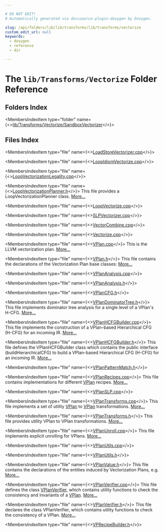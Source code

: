 ```yaml
---

# DO NOT EDIT!
# Automatically generated via docusaurus-plugin-doxygen by Doxygen.

slug: /api/folders/lib/lib/transforms/lib/transforms/vectorize
custom_edit_url: null
keywords:
  - doxygen
  - reference
  - dir

---
```





# The `lib/Transforms/Vectorize` Folder Reference

<DoxygenPage pluginConfig={pluginConfig}>



## Folders Index

<MembersIndex>

<MembersIndexItem
  type="folder"
  name={<><a href="/docs/api/folders/lib/lib/transforms/lib/transforms/vectorize/lib/transforms/vectorize/sandboxvectorizer">lib/Transforms/Vectorize/SandboxVectorizer</a></>}>
</MembersIndexItem>

</MembersIndex>

## Files Index

<MembersIndex>

<MembersIndexItem
  type="file"
  name={<><a href="/docs/api/files/lib/lib/transforms/lib/transforms/vectorize/loadstorevectorizer-cpp">LoadStoreVectorizer.cpp</a></>}>
</MembersIndexItem>

<MembersIndexItem
  type="file"
  name={<><a href="/docs/api/files/lib/lib/transforms/lib/transforms/vectorize/loopidiomvectorize-cpp">LoopIdiomVectorize.cpp</a></>}>
</MembersIndexItem>

<MembersIndexItem
  type="file"
  name={<><a href="/docs/api/files/lib/lib/transforms/lib/transforms/vectorize/loopvectorizationlegality-cpp">LoopVectorizationLegality.cpp</a></>}>
</MembersIndexItem>

<MembersIndexItem
  type="file"
  name={<><a href="/docs/api/files/lib/lib/transforms/lib/transforms/vectorize/loopvectorizationplanner-h">LoopVectorizationPlanner.h</a></>}>
This file provides a LoopVectorizationPlanner class. <a href="/docs/api/files/lib/lib/transforms/lib/transforms/vectorize/loopvectorizationplanner-h/#details">More...</a>
</MembersIndexItem>

<MembersIndexItem
  type="file"
  name={<><a href="/docs/api/files/lib/lib/transforms/lib/transforms/vectorize/loopvectorize-cpp">LoopVectorize.cpp</a></>}>
</MembersIndexItem>

<MembersIndexItem
  type="file"
  name={<><a href="/docs/api/files/lib/lib/transforms/lib/transforms/vectorize/slpvectorizer-cpp">SLPVectorizer.cpp</a></>}>
</MembersIndexItem>

<MembersIndexItem
  type="file"
  name={<><a href="/docs/api/files/lib/lib/transforms/lib/transforms/vectorize/vectorcombine-cpp">VectorCombine.cpp</a></>}>
</MembersIndexItem>

<MembersIndexItem
  type="file"
  name={<><a href="/docs/api/files/lib/lib/transforms/lib/transforms/vectorize/vectorize-cpp">Vectorize.cpp</a></>}>
</MembersIndexItem>

<MembersIndexItem
  type="file"
  name={<><a href="/docs/api/files/lib/lib/transforms/lib/transforms/vectorize/vplan-cpp">VPlan.cpp</a></>}>
This is the LLVM vectorization plan. <a href="/docs/api/files/lib/lib/transforms/lib/transforms/vectorize/vplan-cpp/#details">More...</a>
</MembersIndexItem>

<MembersIndexItem
  type="file"
  name={<><a href="/docs/api/files/lib/lib/transforms/lib/transforms/vectorize/vplan-h">VPlan.h</a></>}>
This file contains the declarations of the Vectorization Plan base classes: <a href="/docs/api/files/lib/lib/transforms/lib/transforms/vectorize/vplan-h/#details">More...</a>
</MembersIndexItem>

<MembersIndexItem
  type="file"
  name={<><a href="/docs/api/files/lib/lib/transforms/lib/transforms/vectorize/vplananalysis-cpp">VPlanAnalysis.cpp</a></>}>
</MembersIndexItem>

<MembersIndexItem
  type="file"
  name={<><a href="/docs/api/files/lib/lib/transforms/lib/transforms/vectorize/vplananalysis-h">VPlanAnalysis.h</a></>}>
</MembersIndexItem>

<MembersIndexItem
  type="file"
  name={<><a href="/docs/api/files/lib/lib/transforms/lib/transforms/vectorize/vplancfg-h">VPlanCFG.h</a></>}>
</MembersIndexItem>

<MembersIndexItem
  type="file"
  name={<><a href="/docs/api/files/lib/lib/transforms/lib/transforms/vectorize/vplandominatortree-h">VPlanDominatorTree.h</a></>}>
This file implements dominator tree analysis for a single level of a VPlan&#39;s H-CFG. <a href="/docs/api/files/lib/lib/transforms/lib/transforms/vectorize/vplandominatortree-h/#details">More...</a>
</MembersIndexItem>

<MembersIndexItem
  type="file"
  name={<><a href="/docs/api/files/lib/lib/transforms/lib/transforms/vectorize/vplanhcfgbuilder-cpp">VPlanHCFGBuilder.cpp</a></>}>
This file implements the construction of a VPlan-based Hierarchical CFG (H-CFG) for an incoming IR. <a href="/docs/api/files/lib/lib/transforms/lib/transforms/vectorize/vplanhcfgbuilder-cpp/#details">More...</a>
</MembersIndexItem>

<MembersIndexItem
  type="file"
  name={<><a href="/docs/api/files/lib/lib/transforms/lib/transforms/vectorize/vplanhcfgbuilder-h">VPlanHCFGBuilder.h</a></>}>
This file defines the VPlanHCFGBuilder class which contains the public interface (buildHierarchicalCFG) to build a VPlan-based Hierarchical CFG (H-CFG) for an incoming IR. <a href="/docs/api/files/lib/lib/transforms/lib/transforms/vectorize/vplanhcfgbuilder-h/#details">More...</a>
</MembersIndexItem>

<MembersIndexItem
  type="file"
  name={<><a href="/docs/api/files/lib/lib/transforms/lib/transforms/vectorize/vplanpatternmatch-h">VPlanPatternMatch.h</a></>}>
</MembersIndexItem>

<MembersIndexItem
  type="file"
  name={<><a href="/docs/api/files/lib/lib/transforms/lib/transforms/vectorize/vplanrecipes-cpp">VPlanRecipes.cpp</a></>}>
This file contains implementations for different <a href="/docs/api/classes/llvm/vplan">VPlan</a> recipes. <a href="/docs/api/files/lib/lib/transforms/lib/transforms/vectorize/vplanrecipes-cpp/#details">More...</a>
</MembersIndexItem>

<MembersIndexItem
  type="file"
  name={<><a href="/docs/api/files/lib/lib/transforms/lib/transforms/vectorize/vplanslp-cpp">VPlanSLP.cpp</a></>}>
</MembersIndexItem>

<MembersIndexItem
  type="file"
  name={<><a href="/docs/api/files/lib/lib/transforms/lib/transforms/vectorize/vplantransforms-cpp">VPlanTransforms.cpp</a></>}>
This file implements a set of utility <a href="/docs/api/classes/llvm/vplan">VPlan</a> to <a href="/docs/api/classes/llvm/vplan">VPlan</a> transformations. <a href="/docs/api/files/lib/lib/transforms/lib/transforms/vectorize/vplantransforms-cpp/#details">More...</a>
</MembersIndexItem>

<MembersIndexItem
  type="file"
  name={<><a href="/docs/api/files/lib/lib/transforms/lib/transforms/vectorize/vplantransforms-h">VPlanTransforms.h</a></>}>
This file provides utility VPlan to VPlan transformations. <a href="/docs/api/files/lib/lib/transforms/lib/transforms/vectorize/vplantransforms-h/#details">More...</a>
</MembersIndexItem>

<MembersIndexItem
  type="file"
  name={<><a href="/docs/api/files/lib/lib/transforms/lib/transforms/vectorize/vplanunroll-cpp">VPlanUnroll.cpp</a></>}>
This file implements explicit unrolling for VPlans. <a href="/docs/api/files/lib/lib/transforms/lib/transforms/vectorize/vplanunroll-cpp/#details">More...</a>
</MembersIndexItem>

<MembersIndexItem
  type="file"
  name={<><a href="/docs/api/files/lib/lib/transforms/lib/transforms/vectorize/vplanutils-cpp">VPlanUtils.cpp</a></>}>
</MembersIndexItem>

<MembersIndexItem
  type="file"
  name={<><a href="/docs/api/files/lib/lib/transforms/lib/transforms/vectorize/vplanutils-h">VPlanUtils.h</a></>}>
</MembersIndexItem>

<MembersIndexItem
  type="file"
  name={<><a href="/docs/api/files/lib/lib/transforms/lib/transforms/vectorize/vplanvalue-h">VPlanValue.h</a></>}>
This file contains the declarations of the entities induced by Vectorization Plans, e.g. <a href="/docs/api/files/lib/lib/transforms/lib/transforms/vectorize/vplanvalue-h/#details">More...</a>
</MembersIndexItem>

<MembersIndexItem
  type="file"
  name={<><a href="/docs/api/files/lib/lib/transforms/lib/transforms/vectorize/vplanverifier-cpp">VPlanVerifier.cpp</a></>}>
This file defines the class <a href="/docs/api/classes/anonymous-namespace-vplanverifier-cpp-/vplanverifier">VPlanVerifier</a>, which contains utility functions to check the consistency and invariants of a <a href="/docs/api/classes/llvm/vplan">VPlan</a>. <a href="/docs/api/files/lib/lib/transforms/lib/transforms/vectorize/vplanverifier-cpp/#details">More...</a>
</MembersIndexItem>

<MembersIndexItem
  type="file"
  name={<><a href="/docs/api/files/lib/lib/transforms/lib/transforms/vectorize/vplanverifier-h">VPlanVerifier.h</a></>}>
This file declares the class VPlanVerifier, which contains utility functions to check the consistency of a VPlan. <a href="/docs/api/files/lib/lib/transforms/lib/transforms/vectorize/vplanverifier-h/#details">More...</a>
</MembersIndexItem>

<MembersIndexItem
  type="file"
  name={<><a href="/docs/api/files/lib/lib/transforms/lib/transforms/vectorize/vprecipebuilder-h">VPRecipeBuilder.h</a></>}>
</MembersIndexItem>

</MembersIndex>


</DoxygenPage>

